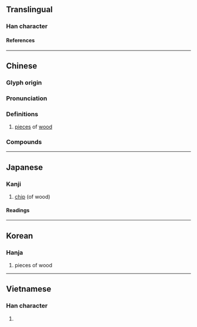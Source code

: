 {{character info}}
==Translingual==

===Han character===
{{Han char|rn=75|rad=木|as=10|sn=14|four=47927|canj=DBBB|ids=⿰木骨}}

====References====
{{Han ref|kx=0545.140|dkj=15297|dj=0933.050|hdz=21250.120|uh=69BE}}

----

==Chinese==
{{zh-forms}}

===Glyph origin===
{{Han etym}}

===Pronunciation===
{{zh-pron
|m=gǔ
|c=gwat1
|mc=y
|oc=y
|ma=
|cat=n
}}

===Definitions===
{{zh-hanzi}}

# [[piece]]s of [[wood]]

===Compounds===
{{zh-der|榾柮}}

----

==Japanese==

===Kanji===
{{ja-kanji|grade=|rs=木10}}

# [[chip]] (of wood)

====Readings====
{{ja-readings
|goon=こち
|kanon=こつ
|kun=ほた
}}

----

==Korean==

===Hanja===
{{ko-hanja|골}}

# pieces of wood

----

==Vietnamese==

===Han character===
{{vi-readings|rs=木10|reading=cột}}

# {{rfdef|vi|sort=木10}}